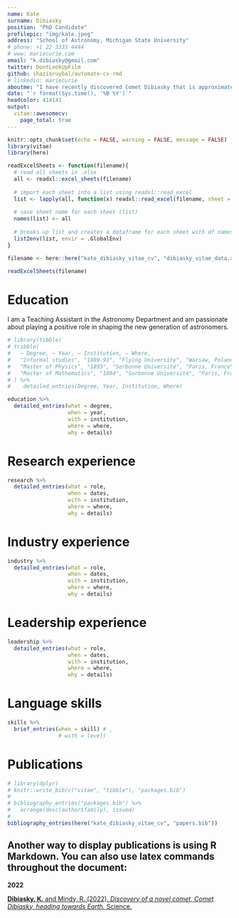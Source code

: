 ```yaml
---
name: Kate
surname: Dibiasky
position: "PhD Candidate"
profilepic: "img/kate.jpeg"
address: "School of Astronomy, Michigan State University"
# phone: +1 22 3333 4444
# www: mariecurie.com
email: "k.dibiasky@gmail.com"
twitter: DontLookUpFilm
github: shaziaruybal/automate-cv-rmd
# linkedin: mariecurie
aboutme: "I have recently discovered Comet Dibiasky that is approximately 10-15km in size, and based on my orbital calculations is estimated to strike Earth in 6 months and 14 days"
date: "`r format(Sys.time(), '%B %Y')`"
headcolor: 414141
output: 
  vitae::awesomecv:
    page_total: true
---
```


```r
knitr::opts_chunk$set(echo = FALSE, warning = FALSE, message = FALSE)
library(vitae)
library(here)
```

```r
readExcelSheets <- function(filename){
  # read all sheets in .xlsx 
  all <- readxl::excel_sheets(filename)
  
  # import each sheet into a list using readxl::read_excel
  list <- lapply(all, function(x) readxl::read_excel(filename, sheet = x))
  
  # save sheet name for each sheet (list)
  names(list) <- all
  
  # breaks up list and creates a dataframe for each sheet with df names matching sheet names
  list2env(list, envir = .GlobalEnv)
}
```

```r
filename <- here::here("kate_dibiasky_vitae_cv", "dibiasky_vitae_data.xlsx")

readExcelSheets(filename)
```

<!-- # Some stuff about me -->

<!--  * I poisoned myself doing research. -->
<!--  * I was the first woman to win a Nobel prize -->
<!--  * I was the first person and only woman to win a Nobel prize in two different sciences. -->

# Education
I am a Teaching Assistant in the Astronomy Department and am passionate about playing a positive role in shaping the new generation of astronomers. 


```r
# library(tibble)
# tribble(
#   ~ Degree, ~ Year, ~ Institution, ~ Where,
#   "Informal studies", "1889-91", "Flying University", "Warsaw, Poland",
#   "Master of Physics", "1893", "Sorbonne Université", "Paris, France",
#   "Master of Mathematics", "1894", "Sorbonne Université", "Paris, France"
# ) %>% 
#    detailed_entries(Degree, Year, Institution, Where)

education %>% 
  detailed_entries(what = degree,
                   when = year,
                   with = institution,
                   where = where,
                   why = details)
```

# Research experience
```r
research %>% 
  detailed_entries(what = role,
                   when = dates,
                   with = institution,
                   where = where,
                   why = details)
```


# Industry experience
```r
industry %>% 
  detailed_entries(what = role,
                   when = dates,
                   with = institution,
                   where = where,
                   why = details)
```

# Leadership experience
```r
leadership %>% 
  detailed_entries(what = role,
                   when = dates,
                   with = institution,
                   where = where,
                   why = details)
```

\newpage

# Language skills
```r
skills %>% 
  brief_entries(when = skill) # ,
                # with = level)
```

<!-- # Nobel Prizes -->

<!-- ```{r} -->
<!-- tribble( -->
<!--   ~Year, ~Type, ~Desc, -->
<!--   1903, "Physics", "Awarded for her work on radioactivity with Pierre Curie and Henri Becquerel", -->
<!--   1911, "Chemistry", "Awarded for the discovery of radium and polonium" -->
<!-- ) %>% -->
<!-- brief_entries( -->
<!--   glue::glue("Nobel Prize in {Type}"), -->
<!--   Year, -->
<!--   Desc -->
<!-- ) -->
<!-- ``` -->

# Publications

```r
# library(dplyr)
# knitr::write_bib(c("vitae", "tibble"), "packages.bib")
# 
# bibliography_entries("packages.bib") %>%
#   arrange(desc(author$family), issued)
# 
bibliography_entries(here("kate_dibiasky_vitae_cv", "papers.bib")) 
```

## Another way to display publications is using R Markdown. You can also use latex commands throughout the document:

\setlength{\leftskip}{0cm}
**2022**

\setlength{\leftskip}{1cm}
[**Dibiasky, K.** and Mindy, R. (2022). *Discovery of a novel comet, Comet Dibiasky, heading towards Earth.* Science.](https://media.giphy.com/media/q9CS6tp1oM45pmj19U/giphy.gif) 